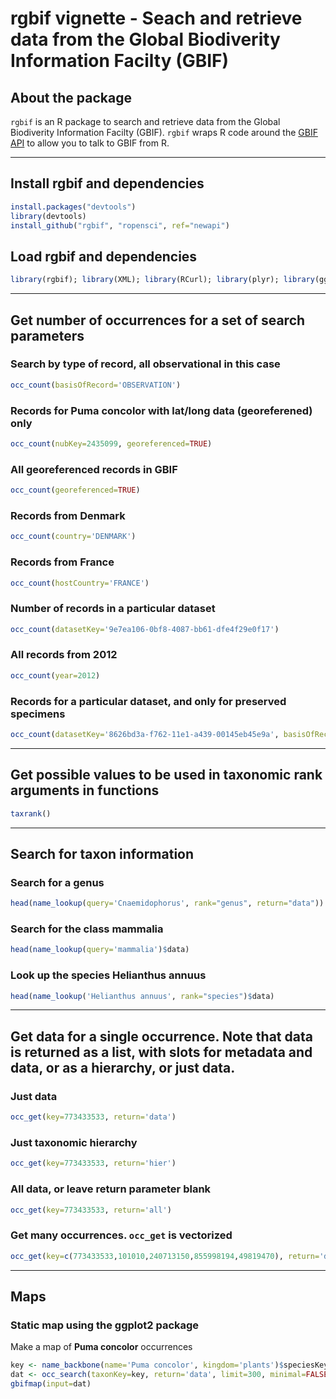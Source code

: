 <!--
%\VignetteEngine{knitr}
%\VignetteIndexEntry{Tutorial for the new GBIF API}
-->

rgbif vignette - Seach and retrieve data from the Global Biodiverity Information Facilty (GBIF)
======

## About the package

`rgbif` is an R package to search and retrieve data from the Global Biodiverity Information Facilty (GBIF). `rgbif` wraps R code around the [GBIF API][gbifapi] to allow you to talk to GBIF from R. 

********************

## Install rgbif and dependencies

```r
install.packages("devtools")
library(devtools)
install_github("rgbif", "ropensci", ref="newapi")
```

## Load rgbif and dependencies

```r
library(rgbif); library(XML); library(RCurl); library(plyr); library(ggplot2); library(maps)
```

********************

## Get number of occurrences for a set of search parameters

### Search by type of record, all observational in this case

```r
occ_count(basisOfRecord='OBSERVATION')
```

### Records for **Puma concolor** with lat/long data (georeferened) only

```r
occ_count(nubKey=2435099, georeferenced=TRUE)
```

### All georeferenced records in GBIF

```r
occ_count(georeferenced=TRUE)
```

### Records from Denmark

```r
occ_count(country='DENMARK')
```

### Records from France

```r
occ_count(hostCountry='FRANCE')
```

### Number of records in a particular dataset

```r
occ_count(datasetKey='9e7ea106-0bf8-4087-bb61-dfe4f29e0f17')
```

### All records from 2012

```r
occ_count(year=2012)
```

### Records for a particular dataset, and only for preserved specimens

```r
occ_count(datasetKey='8626bd3a-f762-11e1-a439-00145eb45e9a', basisOfRecord='PRESERVED_SPECIMEN')
```

********************

## Get possible values to be used in taxonomic rank arguments in functions

```r
taxrank()
```

********************

## Search for taxon information

### Search for a genus 

```r
head(name_lookup(query='Cnaemidophorus', rank="genus", return="data"))
```

### Search for the class mammalia

```r
head(name_lookup(query='mammalia')$data)
```

### Look up the species Helianthus annuus

```r
head(name_lookup('Helianthus annuus', rank="species")$data)
```

********************

## Get data for a single occurrence. Note that data is returned as a list, with slots for metadata and data, or as a hierarchy, or just data.

### Just data 

```r
occ_get(key=773433533, return='data')
```

### Just taxonomic hierarchy

```r
occ_get(key=773433533, return='hier')
```

### All data, or leave return parameter blank

```r
occ_get(key=773433533, return='all')
```

### Get many occurrences. `occ_get` is vectorized

```r
occ_get(key=c(773433533,101010,240713150,855998194,49819470), return='data')
```

********************

## Maps

### Static map using the ggplot2 package

Make a map of **Puma concolor** occurrences

```r
key <- name_backbone(name='Puma concolor', kingdom='plants')$speciesKey
dat <- occ_search(taxonKey=key, return='data', limit=300, minimal=FALSE)
gbifmap(input=dat)
```

[gbifapi]: http://data.gbif.org/tutorial/services